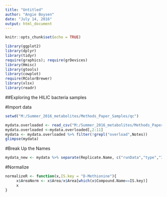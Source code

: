 ```yaml
---
title: "Untitled"
author: "Angie Boysen"
date: "July 14, 2016"
output: html_document
---
```


```r
knitr::opts_chunk$set(echo = TRUE)

library(ggplot2)
library(dplyr)
library(tidyr)
require(graphics); require(grDevices)
library(Hmisc)
library(gtools)
library(cowplot)
require(RColorBrewer)
library(xlsx)
library(readr)
```

##Exploring the HILIC bacteria samples

#Import data

```r
setwd("M:/Summer_2016_metabolites/Methods_Paper_Samples/qc")

mydata.overloaded <- read_csv("M:/Summer_2016_metabolites/Methods_Paper_Samples/qc/QC.output.new.Bacteria_HILIC_160613_1to2_update_akb.csv")
mydata.overloaded <-mydata.overloaded[,2:11]
mydata <- mydata.overloaded %>% filter(!grepl("overload",Notes))
glimpse(mydata)
```

#Break Up the Names
```r
mydata_new <- mydata %>% separate(Replicate.Name, c("runData","type","ID","other1","other2"),"_")
```


#Normalize
```r
normalizeR <- function(x,IS.key = "D-Methionine"){
     x$AreaNorm <- x$Area/x$Area[which(x$Compound.Name==IS.key)]
     x
} 
```


